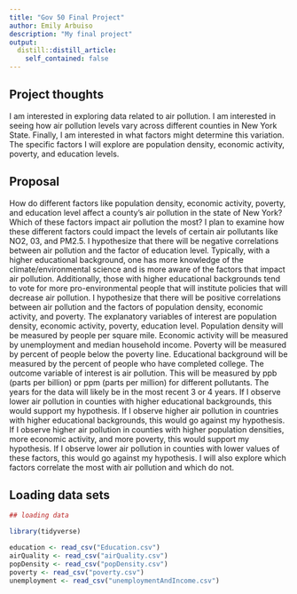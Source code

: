 ```yaml
---
title: "Gov 50 Final Project"
author: Emily Arbuiso
description: "My final project"
output:
  distill::distill_article:
    self_contained: false
---
```




## Project thoughts

I am interested in exploring data related to air pollution. I am interested in seeing how air pollution levels vary across different counties in New York State. Finally, I am interested in what factors might determine this variation. The specific factors I will explore are population density, economic activity, poverty, and education levels.

## Proposal

How do different factors like population density, economic activity, poverty, and education level affect a county's air pollution in the state of New York? Which of these factors impact air pollution the most? I plan to examine how these different factors could impact the levels of certain air pollutants like NO2, 03, and PM2.5. I hypothesize that there will be negative correlations between air pollution and the factor of education level. Typically, with a higher educational background, one has more knowledge of the climate/environmental science and is more aware of the factors that impact air pollution. Additionally, those with higher educational backgrounds tend to vote for more pro-environmental people that will institute policies that will decrease air pollution. I hypothesize that there will be positive correlations between air pollution and the factors of population density, economic activity, and poverty. The explanatory variables of interest are population density, economic activity, poverty, education level. Population density will be measured by people per square mile. Economic activity will be measured by unemployment and median household income. Poverty will be measured by percent of people below the poverty line. Educational background will be measured by the percent of people who have completed college. The outcome variable of interest is air pollution. This will be measured by ppb (parts per billion) or ppm (parts per million) for different pollutants. The years for the data will likely be in the most recent 3 or 4 years. If I observe lower air pollution in counties with higher educational backgrounds, this would support my hypothesis. If I observe higher air pollution in countries with higher educational backgrounds, this would go against my hypothesis. If I observe higher air pollution in counties with higher population densities, more economic activity, and more poverty, this would support my hypothesis. If I observe lower air pollution in counties with lower values of these factors, this would go against my hypothesis. I will also explore which factors correlate the most with air pollution and which do not. 

## Loading data sets 

```r

## loading data

library(tidyverse)

education <- read_csv("Education.csv")
airQuality <- read_csv("airQuality.csv")
popDensity <- read_csv("popDensity.csv")
poverty <- read_csv("poverty.csv")
unemployment <- read_csv("unemploymentAndIncome.csv")


```


```r



```


